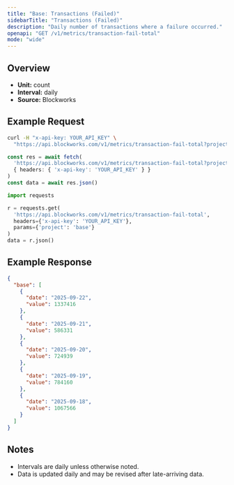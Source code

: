 ```yaml
---
title: "Base: Transactions (Failed)"
sidebarTitle: "Transactions (Failed)"
description: "Daily number of transactions where a failure occurred."
openapi: "GET /v1/metrics/transaction-fail-total"
mode: "wide"
---
```


## Overview

- **Unit:** count
- **Interval:** daily
- **Source:** Blockworks

## Example Request

<CodeGroup>

```bash cURL
curl -H "x-api-key: YOUR_API_KEY" \
  "https://api.blockworks.com/v1/metrics/transaction-fail-total?project=base"
```

```typescript TypeScript
const res = await fetch(
  'https://api.blockworks.com/v1/metrics/transaction-fail-total?project=base',
  { headers: { 'x-api-key': 'YOUR_API_KEY' } }
)
const data = await res.json()
```

```python Python
import requests

r = requests.get(
  'https://api.blockworks.com/v1/metrics/transaction-fail-total',
  headers={'x-api-key': 'YOUR_API_KEY'},
  params={'project': 'base'}
)
data = r.json()
```

</CodeGroup>

## Example Response

```json
{
  "base": [
    {
      "date": "2025-09-22",
      "value": 1337416
    },
    {
      "date": "2025-09-21",
      "value": 586331
    },
    {
      "date": "2025-09-20",
      "value": 724939
    },
    {
      "date": "2025-09-19",
      "value": 784160
    },
    {
      "date": "2025-09-18",
      "value": 1067566
    }
  ]
}
```

## Notes
- Intervals are daily unless otherwise noted.
- Data is updated daily and may be revised after late-arriving data.